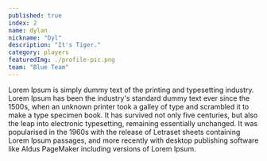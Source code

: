 ```yaml
---
published: true
index: 2
name: dylan
nickname: "Dyl"
description: "It's Tiger."
category: players
featuredImg: ./profile-pic.png
team: "Blue Team"
---
```



<!-- const { nodes } = allMdx() -->
<!-- <MDXRenderer>{props.pageContext.frontmatter.blog}</MDXRenderer> -->

Lorem Ipsum is simply dummy text of the printing and typesetting industry. Lorem Ipsum has been the 
industry's standard dummy text ever since the 1500s, when an unknown printer took a galley of type 
and scrambled it to make a type specimen book. It has survived not only five centuries, but also 
the leap into electronic typesetting, remaining essentially unchanged. It was popularised in the 
1960s with the release of Letraset sheets containing Lorem Ipsum passages, and more recently with 
desktop publishing software like Aldus PageMaker including versions of Lorem Ipsum.
